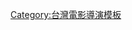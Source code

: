 {{Navbox
|name = 黃嘉俊
|title = [[黃嘉俊]]執導的電影
|listclass = hlist

|group1 = 
|list1 = 
* [[飛行少年]]（2008）
* [[一首搖滾上月球]]（2013）
* [[男人與他的海]]（2021）
}}
<noinclude>
{{collapsible option}}
{{DEFAULTSORT:Hui-Zhen HUANG}}
[[Category:台灣電影導演模板]]
[[Category:黃嘉俊電影| ]]
</noinclude>